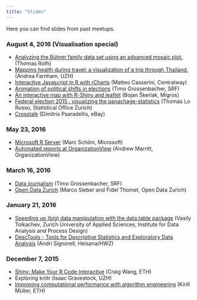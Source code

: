 ```yaml
---
title: "Slides"
---
```


Here you can find slides from past meetups.

### August 4, 2016 (Visualisation special)
- [Analyzing the Bührer family data set using an advanced mosaic plot.](http://de.slideshare.net/Zurich_R_User_Group/analyzing-the-bhrer-family-data-set-using-an-advanced-mosaic-plot) (Thomas Roth)
- [Mapping health during travel: a visualization of a trip through Thailand.](http://de.slideshare.net/Zurich_R_User_Group/visualization-challenge-mapping-health-during-travel) (Andrea Farnham, UZH)
- [Interactive Javascript in R with rCharts](http://htmlpreview.github.io/?https://raw.githubusercontent.com/Zurich-R-User-Group/Zurich-R-User-Group.github.io/master/_files/slides/matteo-rcharts/index.html) (Matteo Casserini, Centralway)
- [Animation of political shifts in elections](https://github.com/srfdata/2015-09-elections-political-shifts/blob/master/analysis/main.Rmd) (Timo Grossenbacher, SRF)
- [An interactive map with R-Shiny and leaflet](http://de.slideshare.net/Zurich_R_User_Group/an-interactive-map-with-rshiny-and-leaflet) (Bojan Škerlak, Migros)
- [Federal election 2015 : visualizing the panachage-statistics](http://www.web.statistik.zh.ch/cms_vis/meetup/panachage.html) (Thomas Lo Russo, Statistical Office Zurich)
- [Crosstalk](https://raw.githubusercontent.com/dimitris1ps/zurichRMeetup/master/meetup.rmd) (Dimitris Psaradellis, eBay)


### May 23, 2016
- [Microsoft R Server](http://chilp.it/e690a33) (Marc Schöni, Microsoft)
- [Automated reports at OrganizationView](http://www.slideshare.net/AndrewMarritt/zurich-r-user-group-presentation-may-2016) (Andrew Marritt, OrganizationView)

### March 16, 2016
- [Data journalism](http://grssnbchr.github.io/zrug-rddj) (Timo Grossenbacher, SRF)
- [Open Data Zurich](http://de.slideshare.net/Opendatazurich/open-data-lt3-r) (Marco Sieber and Fidel Thomet, Open Data Zurich)

### January 21, 2016
- [Speeding up (big) data manipulation with the data.table package](http://de.slideshare.net/Zurich_R_User_Group/speeding-up-big-data-manipulation-with-datatable-package) (Vasily Tolkachev, Zurich University of Applied Sciences, Institute for Data Analysis and Process Design)
- [DescTools - Tools for Descriptive Statistics and Exploratory Data Analysis](http://de.slideshare.net/Zurich_R_User_Group/zurich-r-user-group-desc-tools) (Andri Signorell, Helsana/HWZ)  

### December 7, 2015
- [Shiny: Make Your R Code Interactive](http://de.slideshare.net/Zurich_R_User_Group/december-2015-meetup-shiny-make-your-r-code-interactive-craig-wang) (Craig Wang, ETH)
- Exploring knitr (Isaac Gravestock, UZH)
- [Improving computational performance with algorithm engineering](https://github.com/krlmlr-useR15/krlmlr-useR15.github.io/tree/master/_presentation) (Kirill Müller, ETH)
